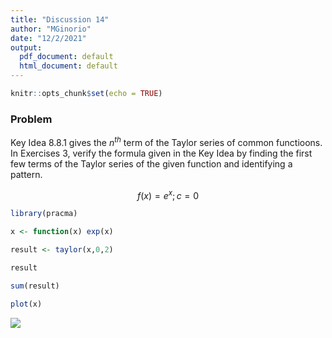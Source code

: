 ```yaml
---
title: "Discussion 14"
author: "MGinorio"
date: "12/2/2021"
output:
  pdf_document: default
  html_document: default
---
```


```r
knitr::opts_chunk$set(echo = TRUE)
```

### Problem 

Key Idea 8.8.1 gives the $n^{th}$ term of the Taylor series of common functioons. 
In Exercises 3, verify the formula given in the Key Idea by finding the first few terms of the Taylor series of the given function and identifying a pattern.

$$f(x)=e^x; c=0$$
```r
library(pracma)

x <- function(x) exp(x)

result <- taylor(x,0,2)

result

```

```r
sum(result)
```

```r
plot(x)
```

![](Images/Taylor_series.jpg)
